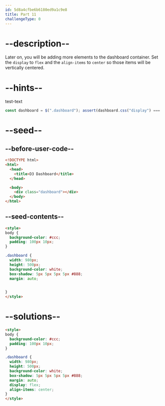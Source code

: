 ```yaml
---
id: 5d8a4cfbe6b6180ed9a1c9e8
title: Part 11
challengeType: 0
---
```


# --description--

Later on, you will be adding more elements to the dashboard container. Set the `display` to `flex` and the `align-items` to `center` so those items will be vertically centered.

# --hints--

test-text

```js
const dashboard = $(".dashboard"); assert(dashboard.css("display") === "flex" && dashboard.css("align-items") === "center");
```

# --seed--

## --before-user-code--

```html
<!DOCTYPE html>
<html>
  <head>
    <title>D3 Dashboard</title>
  </head>

  <body>
    <div class="dashboard"></div>
  </body>
</html>
```

## --seed-contents--

```html
<style>
body {
  background-color: #ccc;
  padding: 100px 10px;
}

.dashboard {
  width: 980px;
  height: 500px;
  background-color: white;
  box-shadow: 5px 5px 5px 5px #888;
  margin: auto;

  
}
</style>
```

# --solutions--

```html
<style>
body {
  background-color: #ccc;
  padding: 100px 10px;
}

.dashboard {
  width: 980px;
  height: 500px;
  background-color: white;
  box-shadow: 5px 5px 5px 5px #888;
  margin: auto;
  display: flex;
  align-items: center;  
}
</style>
```
